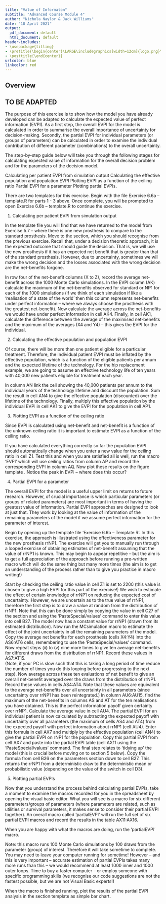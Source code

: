 ```yaml
---
title: "Value of Informaton"
subtitle: "Advanced Course Module 4"
author: "Nichola Naylor & Jack Williams"
date: "18 April 2021"
output:
  pdf_document: default
  html_document: default
header-includes:
- \usepackage{titling}
- \pretitle{\begin{center}\LARGE\includegraphics[width=12cm]{logo.png}\\[\bigskipamount]}
- \posttitle{\end{center}}
urlcolor: blue
linkcolor: red
---
```


## Overview

## TO BE ADAPTED

The purpose of this exercise is to show how the model you have already developed can be adapted to calculate the expected value of perfect information (EVPI).  As a first step, the overall EVPI for the model is calculated in order to summarise the overall importance of uncertainty for decision-making.  Secondly, the partial EVPI for individual parameters (or groups of parameters) can be calculated in order to examine the individual contribution of different parameter (combinations) to the overall uncertainty.

The step-by-step guide below will take you through the following stages for calculating expected value of information for the overall decision problem and for the parameters of the decision model.

Calculating per patient EVPI from simulation output
Calculating the effective population and population EVPI
Plotting EVPI as a function of the ceiling ratio
Partial EVPI for a parameter
Plotting partial EVPIs.

There are two templates for this exercise.  Begin with the file Exercise 6.6a – template.R for parts 1 - 3 above.  Once complete, you will be prompted to open Exercise 6.6b – template.R to continue the exercise.

1.	Calculating per patient EVPI from simulation output

In the template file you will find that we have returned to the model from Exercise 5.7  – where there is one new prosthesis to compare to the standard prosthesis.  Move to the <Simulation> section, which you should recognise from the previous exercise.  Recall that, under a decision theoretic approach, it is the expected outcome that should guide the decision.  That is, we will use the new prosthesis if it has an expected net benefit that is greater than that of the standard prosthesis.  However, due to uncertainty, sometimes we will make the wrong decision and the losses associated with the wrong decision are the net-benefits forgone. 

In row four of the net-benefit columns (X to Z), record the average net-benefit across the 1000 Monte Carlo simulations.
In the EVPI column (AK) calculate the maximum of the net-benefits observed for standard or NP1 for each of the 1000 simulations (if we think of each simulation if like a ‘realisation of a state of the world’ then this column represents net-benefits under perfect information  -- where we always choose the prosthesis with the greatest net-benefit).
Now calculate the average across the net-benefits we would have under perfect information in cell AK4.
Finally, in cell AK1, calculate the difference between the average of the maximised net-benefits and the maximum of the averages (X4 and Y4) – this gives the EVPI for the individual.


2.	Calculating the effective population and population EVPI

Of course, there will be more than one patient eligible for a particular treatment.  Therefore, the individual patient EVPI must be inflated by the effective population, which is a function of the eligible patients per annum and the expected lifetime of the technology.  For the hip replacement example, we are going to assume an effective technology life of ten years with 40,000 new patients eligible for treatment each year.

In column AN link the cell showing the 40,000 patients per annum to the individual years of the technology lifetime and discount the population.
Sum the result in cell AN4 to give the effective population (discounted) over the lifetime of the technology.
Finally, multiply this effective population by the individual EVPI in cell AK1 to give the EVPI for the population in cell AP1.


3.	Plotting EVPI as a function of the ceiling ratio

Since EVPI is calculated using net-benefit and net-benefit is a function of the unknown ceiling ratio it is important to estimate EVPI as a function of the ceiling ratio.

If you have calculated everything correctly so far the population EVPI should automatically change when you enter a new value for the ceiling ratio in cell Z1.  Test this and when you are satisfied all is well, run the macro ‘EVPI’ which will use ceiling ratios from column AP and record the corresponding EVPI in column AQ.
Now plot these results on the figure template <EVPI>.
Notice the peak in EVPI – where does this occur?

4.	Partial EVPI for a parameter

The overall EVPI for the model is a useful upper limit on returns to future research.  However, of crucial importance is which particular parameters (or groups of related parameters) are most important in terms of having the greatest value of information.  Partial EVPI approaches are designed to look at just that.  They work by looking at the value of information of the remaining parameters of the model if we assume perfect information for the parameter of interest. 

Begin by opening up the template file ‘Exercise 6.6b – Template.R’.  In this exercise, the approach is illustrated using the effectiveness parameter for the new prosthesis rrNP1.   The exercise will get you to manually run through a looped exercise of obtaining estimates of net-benefit assuming that the value of rrNP1 is known.  This may begin to appear repetitive – but the aim is to get a full appreciation of the approach before running a pre-written macro which will do the same thing but many more times (the aim is to get an understanding of the process rather than to give you practice in macro writing!)

Start by checking the ceiling ratio value in cell Z1 is set to 2200 (this value is chosen to give a high EVPI for this part of the exercise!)
We wish to estimate the effect of certain knowledge of rrNP1 on reducing the expected cost of uncertainty.  However, we are uncertain as to the true value of rrNP1, therefore the first step is to draw a value at random from the distribution of rrNP1.  Note that this can be done simply by copying the value in cell C27 of the <Parameters> section and using the ‘PasteSpecial/values’ command to enter this value into cell B27.
The model now has a constant value for rrNP1 (drawn from its estimated distribution).  Now run the MCsimulation macro to estimate the effect of the joint uncertainty in all the remaining parameters of the model.
Copy the average net benefits for each prosthesis (cells X4:Y4) into the AS6:AT6 cells, remembering to use the ‘PasteSpecial/values’ command.
Now repeat steps (ii) to (v) nine more times to give ten average net-benefits for different draws from the distribution of rrNP1.  Record these values in AS7:AT15.  
(Note, if your PC is slow such that this is taking a long period of time reduce the number of times you do this looping before progressing to the next step).
Now average across these ten evaluations of net benefit to give an overall net-benefit averaged over the draws from the distribution of rrNP1.  Record these values in cells AS4:AT4.  Note that these values are equivalent to the average net-benefits over all uncertainty in all parameters (since uncertainty over rrNP1 has been reintegrated.)
In column AU6:AU15, find the maximum of the net-benefits in columns AS and AT for the ten realisations you have obtained.  This is the perfect information payoff given certainty over rrNP1.  Calculate the average value in cell AU4.
The partial EVPI for an individual patient is now calculated by subtracting the expected payoff with uncertainty over all parameters (the maximum of cells AS4 and AT4) from the expected payoff with perfect information about rrNP1 (cell AU4).  Enter this formula in cell AX7 and multiply by the effective population (cell AN4) to give the partial EVPI on rNP1 for the population.
Copy this partial EVPI from cell AX7 and paste into the partial EVPI table (cell AX11 using the ‘PasteSpecial/values’ command.
The final step relates to ‘tidying up’ the model (this is crucial before moving on to section 5 below).  Copy the formula from cell B26 on the parameters section down to cell B27.  This returns the rrNP1 from a deterministic draw to the deterministic mean or probabilistic value (depending on the value of the switch in cell D3).

5.	Plotting partial EVPIs 

Now that you understand the process behind calculating partial EVPIs, take a moment to examine the macros recorded for you in the spreadsheet by opening the visual basic editor.  What you will see is a macro for six different parameters/groups of parameters (where parameters are related, such as utilities or survival parameters, it makes sense to consider their partial EVPI together).  An overall macro called ‘partialEVPI’ will run the full set of six partial EVPI macros and record the results in the table AX11:AX16.

When you are happy with what the macros are doing, run the ‘partialEVPI’ macro.  

Note: this macro runs 100 Monte Carlo simulations by 100 draws from the parameter (group) of interest.  Therefore it will take sometime to complete.  You may need to leave your computer running for sometime!  However – and this is very important – accurate estimation of partial EVPIs takes many more runs than this – we would recommend at least 1000 inner and 1000 outer loops.  Time to buy a faster computer – or employ someone with specific programming skills (we recognise our code suggestions are not the fastest possible, but we are not Visual Basic experts!)

When the macro is finished running, plot the results of the partial EVPI analysis in the <partialEVPI> section template as simple bar chart.
